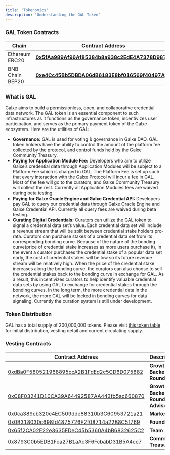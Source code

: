 ```yaml
---
title: 'Tokenomics'
description: 'Understanding the GAL Token'
---
```


### GAL Token Contracts

| Chain | Contract Address                           |
| -------- | ------------------------------------- |
| Ethereum ERC20     | [**0x5fAa989Af96Af85384b8a938c2EdE4A7378D9875**](https://etherscan.io/token/0x5faa989af96af85384b8a938c2ede4a7378d9875)                     |
| BNB Chain BEP20      | [**0xe4Cc45Bb5DBDA06dB6183E8bf016569f40497Aa5**](https://bscscan.com/token/0xe4Cc45Bb5DBDA06dB6183E8bf016569f40497Aa5)           |


### What is GAL

Galxe aims to build a permissionless, open, and collaborative credential data network. The GAL token is an essential component to such infrastructures as it functions as the governance token, incentivizes user participation, and serves as the primary payment token of the Galxe ecosystem. Here are the utilities of GAL:

- **Governance:** GAL is used for voting & governance in Galxe DAO. GAL token holders have the ability to control the amount of the platform fee collected by the protocol, and control funds held by the Galxe Community Treasury.
- **Paying for Application Module Fee:** Developers who aim to utilize Galxe’s credential data through Application Modules will be subject to a Platform Fee which is charged in GAL. The Platform Fee is set up such that every interaction with the Galxe Protocol will incur a fee in GAL. Most of the fee will go to the curators, and Galxe Community Treasury will collect the rest. Currently all Application Modules fees are waived during beta testing.
- **Paying for Galxe Oracle Engine and Galxe Credential API:** Developers pay GAL to query our credential data through Galxe Oracle Engine and Galxe Credential API. Currently all query fees are waived during beta testing.
- **Curating Digital Credentials:** Curators can utilize the GAL token to signal a credential data set’s value. Each credential data set will include a revenue stream that will be split between credential stake holders pro-rata. Curators can purchase stakes of a credential data set from its corresponding bonding curve. Because of the nature of the bonding curve(price of credential stake increases as more users purchase it), in the event a curator purchases the credential stake of a popular data set early, the cost of credential stakes will be low so its future revenue stream will be relatively high. When the price of the credential stake increases along the bonding curve, the curators can also choose to sell the credential stakes back to the bonding curve in exchange for GAL. As a result, this incentivizes curators to help identify valuable credential data sets by using GAL to exchange for credential stakes through the bonding curves. In the long term, the more credential data in the network, the more GAL will be locked in bonding curves for data signaling. Currently the curation system is still under development.

### Token Distribution
GAL has a total supply of 200,000,000 tokens.
Please visit [this token table](https://gal.org/token-table) for initial distribution, vesting detail and current circulating supply.

### Vesting Contracts

| Contract Address | Description                           |
| -------- | ------------------------------------- |
| [0xdBa0F580521968895ccA2B1FdEd2c5CD6D075882](https://etherscan.io/address/0xdba0f580521968895cca2b1fded2c5cd6d075882)     | **Growth Backer Round 1**|
| [0xC8F03241D10CA39A64492587AA443fb5ac660870](https://etherscan.io/address/0xC8F03241D10CA39A64492587AA443fb5ac660870) | **Growth Backer Round 2 & Advisory**|
| [0x0ca389eb320e4EC509dde88310b3C60953721a21](https://etherscan.io/address/0x0ca389eb320e4ec509dde88310b3c60953721a21)| **Marketing**|
| [0x0B318030c698fd4875726F2f08714a22B8C5f769](https://etherscan.io/address/0x0b318030c698fd4875726f2f08714a22b8c5f769)| **Foundation**|
| [0x65f2CA02E22e3635FDeC45b5360A4bB6832625C2](https://etherscan.io/address/0x65f2CA02E22e3635FDeC45b5360A4bB6832625C2)| **Team** |
| [0x8793C0b5EDB1Fea27B1aAc3F6FcbabD31B5A4ee7](https://etherscan.io/address/0x8793c0b5edb1fea27b1aac3f6fcbabd31b5a4ee7)| **Community Treasury** |

